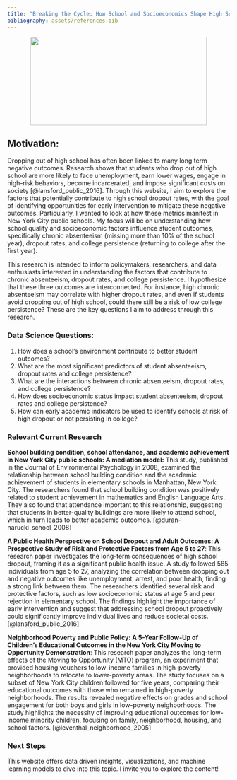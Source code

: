 ```yaml
---
title: "Breaking the Cycle: How School and Socioeconomics Shape High School Dropout and College Success"
bibliography: assets/references.bib
---
```

<p align="center">
![](images/dropouts.png){width=400 height=200}
</p>

## Motivation:

Dropping out of high school has often been linked to many long term negative outcomes. Research shows that students who drop out of high school are more likely to face unemployment, earn lower wages, engage in high-risk behaviors, become incarcerated, and impose significant costs on society [@lansford_public_2016]. Through this website, I aim to explore the factors that potentially contribute to high school dropout rates, with the goal of identifying opportunities for early intervention to mitigate these negative outcomes. Particularly, I wanted to look at how these metrics manifest in New York City public schools. My focus will be on understanding how school quality and socioeconomic factors influence student outcomes, specifically chronic absenteeism (missing more than 10% of the school year), dropout rates, and college persistence (returning to college after the first year). 

This research is intended to inform policymakers, researchers, and data enthusiasts interested in understanding the factors that contribute to chronic absenteeism, dropout rates, and college persistence. I hypothesize that these three outcomes are interconnected. For instance, high chronic absenteeism may correlate with higher dropout rates, and even if students avoid dropping out of high school, could there still be a risk of low college persistence? These are the key questions I aim to address through this research. 


### Data Science Questions:

1. How does a school’s environment contribute to better student outcomes?
2. What are the most significant predictors of student absenteeism, dropout rates and college persistence?
3. What are the interactions between chronic absenteeism, dropout rates, and college persistence?
4. How does socioeconomic status impact student absenteeism, dropout rates and college persistence?
5. How can early academic indicators be used to identify schools at risk of high dropout or not persisting in college?

### Relevant Current Research

**School building condition, school attendance, and academic achievement in New York City public schools: A mediation model:** This study, published in the Journal of Environmental Psychology in 2008, examined the relationship between school building condition and the academic achievement of students in elementary schools in Manhattan, New York City. The researchers found that school building condition was positively related to student achievement in mathematics and English Language Arts. They also found that attendance important to this relationship, suggesting that students in better-quality buildings are more likely to attend school, which in turn leads to better academic outcomes. [@duran-narucki_school_2008]

**A Public Health Perspective on School Dropout and Adult Outcomes: A Prospective Study of Risk and Protective Factors from Age 5 to 27**: This research paper investigates the long-term consequences of high school dropout, framing it as a significant public health issue. A study followed 585 individuals from age 5 to 27, analyzing the correlation between dropping out and negative outcomes like unemployment, arrest, and poor health, finding a strong link between them. The researchers identified several risk and protective factors, such as low socioeconomic status at age 5 and peer rejection in elementary school. The findings highlight the importance of early intervention and suggest that addressing school dropout proactively could significantly improve individual lives and reduce societal costs.
[@lansford_public_2016]

**Neighborhood Poverty and Public Policy: A 5-Year Follow-Up of Children’s Educational Outcomes in the New York City Moving to Opportunity Demonstration**: This research paper analyzes the long-term effects of the Moving to Opportunity (MTO) program, an experiment that provided housing vouchers to low-income families in high-poverty neighborhoods to relocate to lower-poverty areas. The study focuses on a subset of New York City children followed for five years, comparing their educational outcomes with those who remained in high-poverty neighborhoods. The results revealed negative effects on grades and school engagement for both boys and girls in low-poverty neighborhoods. The study highlights the necessity of improving educational outcomes for low-income minority children, focusing on family, neighborhood, housing, and school factors.  [@leventhal_neighborhood_2005]

###  Next Steps
This website offers data driven insights, visualizations, and machine learning models to dive into this topic. I invite you to explore the content!